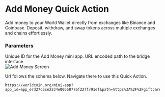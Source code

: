 # Add Money Quick Action

Add money to your World Wallet directly from exchanges like Binance and Coinbase. Deposit, withdraw, and swap tokens across multiple exchanges and chains effortlessly.

<div style={{ display: 'flex', justifyContent: 'space-between', alignItems: 'flex-start' }}>
	<div style={{ flex: 1 }}>
		<h3>Parameters</h3>
		<Properties>
			<Property name="app_id" type="string" required={true}>
				Unique ID for the Add Money mini app.
			</Property>
			<Property name="path" type="string" required={true}>
				URL encoded path to the bridge interface.
			</Property>
		</Properties>
	</div>
	<div style={{ marginLeft: '20px' }}>
		<img
			src="/images/docs/mini-apps/quick-actions/add-money-qa.png"
			alt="Add Money Screen"
			style={{ maxWidth: '300px', height: 'auto' }}
		/>
	</div>
</div>

Url follows the schema below. Navigate there to use this Quick Action.

```
https://worldcoin.org/mini-app?app_id=app_e7d27c5ce2234e00558776f227f791ef&path=https%3A%2F%2Fgiftcard.pay.daimo.xyz%2Fbridge
```
